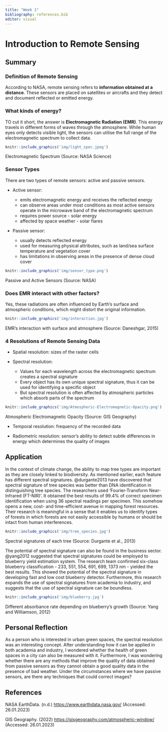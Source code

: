 ```yaml
---
title: "Week 1"
bibliography: references.bib
editor: visual
---
```


<h1>Introduction to Remote Sensing</h1>

<h2>Summary</h2>

<h3>Definition of Remote Sensing</h3>

According to NASA, remote sensing refers to **information obtained at a distance**. These sensors are placed on satellites or aircrafts and they detect and document reflected or emitted energy.

<h3>What kinds of energy?</h3>

TO cut it short, the answer is **Electromagnetic Radiation (EMR)**. This energy travels in different forms of waves through the atmosphere. While human eyes only detects visible light, the sensors can utilise the full range of the electromagnetic spectrum to collect data.

```r
knitr::include_graphics('img/light_spec.jpeg')
```

Electromagnetic Spectrum (Source: NASA Science)

<h3>Sensor Types</h3>

There are two types of remote sensors: active and passive sensors.

-   Active sensor:

    -   emits electromagnetic energy and receives the reflected energy
    -   can observe areas under most conditions as most active sensors operate in the microwave band of the electromagnetic spectrum
    -   requires power source - solar energy
    -   affected by space weather - solar flares

-   Passive sensor:

    -   usually detects reflected energy
    -   used for measuring physical attributes, such as land/sea surface temperature and vegetation cover
    -   has limitations in observing areas in the presence of dense cloud cover

```r
knitr::include_graphics('img/sensor_type.png')
```

Passive and Active Sensors (Source: NASA)

<h3>Does EMR interact with other factors?</h3>

Yes, these radiations are often influenced by Earth's surface and atmospheric conditions, which might distort the original information.

```r
knitr::include_graphics('img/interaction.jpg')
```

EMR's interaction with surface and atmosphere (Source: Daneshgar, 2015)

<h3>4 Resolutions of Remote Sensing Data</h3>

-   Spatial resolution: sizes of the raster cells

-   Spectral resolution:

    -   Values for each wavelength across the electromagnetic spectrum creates a spectral signature
    -   Every object has its own unique spectral signature, thus it can be used for identifying a specific object
    -   But spectral resolution is often affected by atmospheric particles which absorb parts of the spectrum

```r
knitr::include_graphics('img/Atmospheric-Electromagnetic-Opacity.png')
```

Atmospheric Electromagnetic Opacity (Source: GIS Geography)

-   Temporal resolution: frequency of the recorded data

-   Radiometric resolution: sensor's ability to detect subtle differences in energy which determines the quality of images

<h2>Application</h2>

In the context of climate change, the ability to map tree types are important as they are closely linked to biodiversity. As mentioned earlier, each feature has different spectral signatures. @durgante2013 have discovered that spectral signature of tree species was better than DNA identification in distinguishing tree species. The researchers used 'Fourier-Transform Near-Infrared (FT-NIR)'. It obtained the best results of 99.4% of correct specimen identification when using 36 spectral readings per specimen. This somehow opens a new, cost- and time-efficient avenue in mapping forest resources. Their research is meaningful in a sense that it enables us to identify types of forests in which forests are not easily accessible by humans or should be intact from human interferences.

```r
knitr::include_graphics('img/tree_species.jpg')
```

Spectral signatures of each tree (Source: Durgante et al., 2013)

The potential of spectral signature can also be found in the business sector. @yang2012 suggested that spectral signatures could be employed to blueberry yield estimation system. The research team confirmed six-class blueberry classification - 233, 551, 554, 691, 699, 1373 nm - yielded the best results. This showed the potential of the spectral signature in developing fast and low cost blueberry detector. Furthermore, this research expands the use of spectral signatures from academia to industry, and suggests that the use of spectral signature can be boundless.

```r
knitr::include_graphics('img/blueberry.jpg')
```

Different absorbance rate depending on blueberry's growth (Source: Yang and Williamson, 2012)

<h2>Personal Reflection</h2>

As a person who is interested in urban green spaces, the spectral resolution was an interesting concept. After understanding how it can be applied in both academia and industry, I wondered whether the health of green spaces in a city can also be measured with it. Furthermore, I was wondering whether there are any methods that improve the quality of data obtained from passive sensors as they cannot obtain a good quality data in the presence of bad weather. Under the circumstances where we have passive sensors, are there any techniques that could correct images?

<h2>References</h2>

NASA EarthData. (n.d.) <https://www.earthdata.nasa.gov/> (Accessed: 26.01.2023)

GIS Geography. (2022) <https://gisgeography.com/atmospheric-window/> (Accessed: 26.01.2023)
